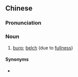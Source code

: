 {{also|饱嗝}}
==Chinese==
{{zh-forms|s=饱嗝}}

===Pronunciation===
{{zh-pron
|m=bǎogé,er=y
|cat=n
}}

===Noun===
{{zh-noun}}

# [[burp]]; [[belch]] (due to [[fullness]])

====Synonyms====
* {{zh-l|嗝}}